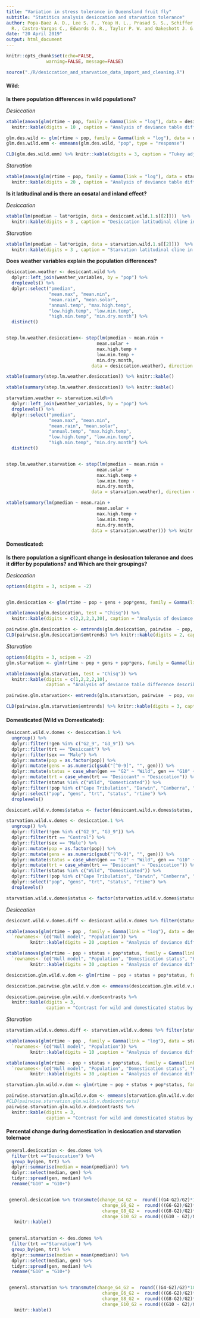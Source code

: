 ```yaml
---
title: "Variation in stress tolerance in Queensland fruit fly"
subtitle: "Statitics analysis desiccation and starvation tolerance"
author: Popa-Baez A. D., Lee S. F., Yeap H. L., Prasad S. S., Schiffer M., Mourant
  R., Castro-Vargas C., Edwards O. R., Taylor P. W. and Oakeshott J. G.
date: "20 April 2019"
output: html_document
---
```


```r
knitr::opts_chunk$set(echo=FALSE, 
               warning=FALSE, message=FALSE)

source("./R/desiccation_and_starvation_data_import_and_cleaning.R")
```


#### **Wild:**

**Is there population differences in wild populations?**

*_Desiccation_*
```r


xtable(anova(glm(rtime ~ pop, family = Gamma(link = "log"), data = desiccant.wild.s[[2]]), test = "Chisq")) %>% 
  knitr::kable(digits = 10 , caption = "Analysis of deviance table difference describings significant impact of populations on desiccation tolerance in wild Qfly")


```


```r

glm.des.wild <- glm(rtime ~ pop, family = Gamma(link = "log"), data = desiccant.wild.s[[2]])
glm.des.wild.emm <- emmeans(glm.des.wild, "pop", type = "response")

CLD(glm.des.wild.emm) %>% knitr::kable(digits = 3, caption = "Tukey adjusted pairwise comparison of desiccation tolerance estimated means for wild Qfly populations. Estimates are obtained obtained after back-transforming the predicted values from the log scale used in the Gamma-GLM model.")

```


*_Starvation_*
```r

xtable(anova(glm(rtime ~ pop, family = Gamma(link = "log"), data = starvation.wild.s[[2]]), test = "Chisq")) %>% 
  knitr::kable(digits = 20 , caption = "Analysis of deviance table difference describings significant impact of populations on starvation tolerance in wild Qfly")

```


**Is it latitudinal and is there an cosatal and inland effect?**

*_Desiccation_*
```r
xtable(lm(pmedian ~ lat*origin, data = desiccant.wild.1.s[[2]]))  %>% 
  knitr::kable(digits = 3 , caption = "Desiccation latitudinal cline in wild males Qfly")
```

*_Starvation_*
```r
xtable(lm(pmedian ~ lat*origin, data = starvation.wild.1.s[[2]]))  %>% 
  knitr::kable(digits = 3 , caption = "Starvation latitudinal cline in wild females Qfly")

```

**Does weather variables explain the population differences?**

```r

desiccation.weather <- desiccant.wild %>%
  dplyr::left_join(weather_variables, by = "pop") %>% 
  droplevels() %>% 
  dplyr::select("pmedian",
                "mean.max", "mean.min", 
                "mean.rain", "mean.solar", 
                "annual.temp", "max.high.temp", 
                "low.high.temp", "low.min.temp", 
                "high.min.temp", "min.dry.month") %>% 
  distinct()


step.lm.weather.desiccation<- step(lm(pmedian ~ mean.rain + 
                                  mean.solar + 
                                  max.high.temp + 
                                  low.min.temp + 
                                  min.dry.month, 
                                data = desiccation.weather), direction = "both")

xtable(summary(step.lm.weather.desiccation)) %>% knitr::kable()

```

```r
xtable(summary(step.lm.weather.desiccation)) %>% knitr::kable()
```



```r

starvation.weather <- starvation.wild%>%
  dplyr::left_join(weather_variables, by = "pop") %>% 
  droplevels() %>% 
  dplyr::select("pmedian",
                "mean.max", "mean.min", 
                "mean.rain", "mean.solar", 
                "annual.temp", "max.high.temp", 
                "low.high.temp", "low.min.temp", 
                "high.min.temp", "min.dry.month") %>% 
  distinct()


step.lm.weather.starvation <- step(lm(pmedian ~ mean.rain + 
                                  mean.solar + 
                                  max.high.temp + 
                                  low.min.temp + 
                                  min.dry.month, 
                                data = starvation.weather), direction = "both")
```

```r
xtable(summary(lm(pmedian ~ mean.rain + 
                                  mean.solar + 
                                  max.high.temp + 
                                  low.min.temp + 
                                  min.dry.month, 
                                data = starvation.weather))) %>% knitr::kable()
```


#### **Domesticated:**

**Is there population a significant change in desiccation tolerance and does it differ by populations? and Which are their groupings?**

*_Desiccation_*

```r
options(digits = 3, scipen = -2)


glm.desiccation <- glm(rtime ~ pop + gens + pop*gens, family = Gamma(link = "log"), data = desiccant.glm)

xtable(anova(glm.desiccation, test = "Chisq")) %>% 
  knitr::kable(digits = c(2,2,2,3,30), caption = "Analysis of deviance table difference describings significant impact of the treatment generation and its interaction on desiccation tolerance during domestication of Qfly males")

```



```r

pairwise.glm.desiccation <- emtrends(glm.desiccation, pairwise  ~ pop, var = "gens", transform = "response")
CLD(pairwise.glm.desiccation$emtrends) %>% knitr::kable(digits = 2, caption = "Tukey adjusted pairwise comparison of desiccation slopes estimates for all domesticated Qfly populations. Trends are obtained after back-transforming from the log scale used in the Gamma-GLM model.")

```


*_Starvation_*

```r
options(digits = 3, scipen = -2)
glm.starvation <- glm(rtime ~ pop + gens + pop*gens, family = Gamma(link = "log"), data = starvation.glm)

xtable(anova(glm.starvation, test = "Chisq")) %>% 
  knitr::kable(digits = c(1,2,2,2,10), 
               caption = "Analysis of deviance table difference describings significant impact of the treatment generation and its interaction on starvation tolerance during domestication of Qfly males")

```


```r
pairwise.glm.starvation<- emtrends(glm.starvation, pairwise  ~ pop, var = "gens", transform = "response")

CLD(pairwise.glm.starvation$emtrends) %>% knitr::kable(digits = 3, caption = "Tukey adjusted pairwise comparison of starvation slopes estimates for all domesticated Qfly populations. Trends are obtained after back-transforming from the log scale used in the Gamma-GLM model.")

```


#### **Domesticated (Wild vs Domesticated):**

```r

desiccant.wild.v.domes <- desiccation.1 %>% 
  ungroup() %>%
  dplyr::filter(!gen %in% c("G2_9", "G3_9")) %>%
  dplyr::filter(trt == "Desiccant") %>%
  dplyr::filter(sex == "Male") %>%
  dplyr::mutate(pop = as.factor(pop)) %>% 
  dplyr::mutate(gens = as.numeric(gsub("[^0-9]", "", gen))) %>% 
  dplyr::mutate(status = case_when(gen == "G2" ~ "Wild", gen == "G10" ~ "Domesticated", gen == "G11" ~ "Domesticated", TRUE ~ as.character(gen))) %>% 
  dplyr::mutate(trt = case_when(trt == "Desiccant" ~ "Desiccation")) %>%
  dplyr::filter(status %in% c("Wild", "Domesticated")) %>%
  dplyr::filter(!pop %in% c("Cape Tribulation", "Darwin", "Canberra", "Bega Valley", "S06")) %>%
  dplyr::select("pop", "gens", "trt", "status", "rtime") %>% 
  droplevels()

desiccant.wild.v.domes$status <- factor(desiccant.wild.v.domes$status, levels = c("Domesticated", "Wild"))

starvation.wild.v.domes <- desiccation.1 %>% 
  ungroup() %>%
  dplyr::filter(!gen %in% c("G2_9", "G3_9")) %>%
  dplyr::filter(trt == "Control") %>%
  dplyr::filter(sex == "Male") %>%
  dplyr::mutate(pop = as.factor(pop)) %>% 
  dplyr::mutate(gens = as.numeric(gsub("[^0-9]", "", gen))) %>% 
  dplyr::mutate(status = case_when(gen == "G2" ~ "Wild", gen == "G10" ~ "Domesticated", gen == "G11" ~ "Domesticated", TRUE ~ as.character(gen))) %>% 
  dplyr::mutate(trt = case_when(trt == "Desiccant" ~ "Desiccation")) %>%
  dplyr::filter(status %in% c("Wild", "Domesticated")) %>%
  dplyr::filter(!pop %in% c("Cape Tribulation", "Darwin", "Canberra", "Bega Valley", "S06")) %>%
  dplyr::select("pop", "gens", "trt", "status", "rtime") %>% 
  droplevels()

starvation.wild.v.domes$status <- factor(starvation.wild.v.domes$status, levels = c("Domesticated", "Wild"))

```


*_Desiccation_*

```r
desiccant.wild.v.domes.diff <- desiccant.wild.v.domes %>% filter(status == "Domesticated") %>% droplevels()

xtable(anova(glm(rtime ~ pop , family = Gamma(link = "log"), data = desiccant.wild.v.domes), test = "Chisq")) %>% 
  `rownames<-`(c("Null model", "Population")) %>%
         knitr::kable(digits = 20 ,caption = "Analysis of deviance difference describings significant impact of populations on desiccation tolerance change after domestication")

```

```r

xtable(anova(glm(rtime ~ pop + status + pop*status, family = Gamma(link = "log"), data = desiccant.wild.v.domes), test = "Chisq")) %>% 
  `rownames<-`(c("Null model", "Population", "Domestication status", "Population * Domestication Status")) %>%
         knitr::kable(digits = 30 ,caption = "Analysis of deviance difference describings significant impact of populations, domesticated status and their interaction on desiccation tolerance change during domestication")

```



```r

desiccation.glm.wild.v.dom <- glm(rtime ~ pop + status + pop*status, family = Gamma(link = "log"), data = desiccant.wild.v.domes)

desiccation.pairwise.glm.wild.v.dom <- emmeans(desiccation.glm.wild.v.dom, pairwise ~ status | pop, type = "response") 

desiccation.pairwise.glm.wild.v.dom$contrasts %>% 
  knitr::kable(digits = 3, 
               caption = "Contrast for wild and domesticated status by populations are presented without back-transformation.")

```

*_Starvation_*

```r
starvation.wild.v.domes.diff <- starvation.wild.v.domes %>% filter(status == "Domesticated") %>% droplevels()

xtable(anova(glm(rtime ~ pop , family = Gamma(link = "log"), data = starvation.wild.v.domes.diff), test = "Chisq")) %>% 
  `rownames<-`(c("Null model", "Population")) %>%
         knitr::kable(digits = 10 ,caption = "Analysis of deviance difference describings significant impact of populations on starvation tolerance change after domestication")

```

```r

xtable(anova(glm(rtime ~ pop + status + pop*status, family = Gamma(link = "log"), data = starvation.wild.v.domes), test = "Chisq")) %>% 
  `rownames<-`(c("Null model", "Population", "Domestication status", "Population * Domestication Status")) %>%
         knitr::kable(digits = 30 ,caption = "Analysis of deviance difference describings significant impact of populations, domesticated status and their interaction on starvation tolerance change during domestication")

```



```r

starvation.glm.wild.v.dom <- glm(rtime ~ pop + status + pop*status, family = Gamma(link = "log"), data = starvation.wild.v.domes)

pairwise.starvation.glm.wild.v.dom <- emmeans(starvation.glm.wild.v.dom, pairwise ~ status | pop, type = "response") 
#CLD(pairwise.starvation.glm.wild.v.dom$contrasts)
pairwise.starvation.glm.wild.v.dom$contrasts %>% 
  knitr::kable(digits = 3, 
               caption = "Contrast for wild and domesticated status by populations are presented without back-transformation.")

```

#### **Percental change during domestication in desiccation and starvation tolernace**

```r

general.desiccation <- des.domes %>% 
  filter(trt =="Desiccation") %>%
  group_by(gen, trt) %>% 
  dplyr::summarise(median = mean(pmedian)) %>% 
  dplyr::select(median, gen) %>% 
  tidyr::spread(gen, median) %>% 
  rename("G10" = "G10+")


 general.desiccation %>% transmute(change_G4_G2 =  round(((G4-G2)/G2)*100,1),
                                    change_G6_G2 =  round(((G6-G2)/G2)*100,1), 
                                    change_G8_G2 =  round(((G8-G2)/G2)*100,1),
                                    change_G10_G2 = round(((G10 - G2)/G2)*100,1)) %>%
   knitr::kable()

 
 general.starvation <- des.domes %>% 
  filter(trt =="Starvation") %>%
  group_by(gen, trt) %>% 
  dplyr::summarise(median = mean(pmedian)) %>% 
  dplyr::select(median, gen) %>% 
  tidyr::spread(gen, median) %>% 
  rename("G10" = "G10+")


 general.starvation %>% transmute(change_G4_G2 =  round(((G4-G2)/G2)*100,1),
                                    change_G6_G2 =  round(((G6-G2)/G2)*100,1), 
                                    change_G8_G2 =  round(((G8-G2)/G2)*100,1),
                                    change_G10_G2 = round(((G10 - G2)/G2)*100,1)) %>%
   knitr::kable()

```
